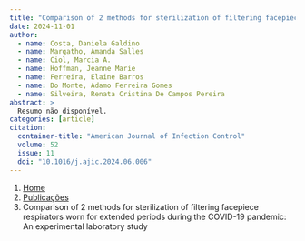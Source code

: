 ```yaml
---
title: "Comparison of 2 methods for sterilization of filtering facepiece respirators worn for extended periods during the COVID-19 pandemic: An experimental laboratory study"
date: 2024-11-01
author:
  - name: Costa, Daniela Galdino
  - name: Margatho, Amanda Salles
  - name: Ciol, Marcia A.
  - name: Hoffman, Jeanne Marie
  - name: Ferreira, Elaine Barros
  - name: Do Monte, Adamo Ferreira Gomes
  - name: Silveira, Renata Cristina De Campos Pereira
abstract: > 
  Resumo não disponível.
categories: [article]
citation: 
  container-title: "American Journal of Infection Control"
  volume: 52
  issue: 11
  doi: "10.1016/j.ajic.2024.06.006"
---
```


```{=html}
<nav aria-label="breadcrumb">
  <ol class="breadcrumb">
    <li class="breadcrumb-item"><a href="../../index.html">Home</a></li>
    <li class="breadcrumb-item"><a href="../index.html">Publicações</a></li>
    <li class="breadcrumb-item active" aria-current="page">Comparison of 2 methods for sterilization of filtering facepiece respirators worn for extended periods during the COVID-19 pandemic: An experimental laboratory study</li>
  </ol>
</nav>
```
